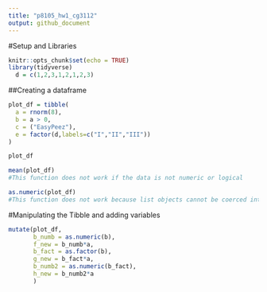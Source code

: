 ```yaml
---
title: "p8105_hw1_cg3112"
output: github_document
---
```


#Setup and Libraries
```r
knitr::opts_chunk$set(echo = TRUE)
library(tidyverse)
  d = c(1,2,3,1,2,1,2,3)
```

##Creating a dataframe
```r
plot_df = tibble(
  a = rnorm(8),
  b = a > 0,
  c = ("EasyPeez"),
  e = factor(d,labels=c("I","II","III"))
)

plot_df

```

```r
mean(plot_df)
#This function does not work if the data is not numeric or logical

as.numeric(plot_df)
#This function does not work because list objects cannot be coerced into a double
```

#Manipulating the Tibble and adding variables
```r
mutate(plot_df,
       b_numb = as.numeric(b),
       f_new = b_numb*a,
       b_fact = as.factor(b),
       g_new = b_fact*a,
       b_numb2 = as.numeric(b_fact),
       h_new = b_numb2*a
       )
```


